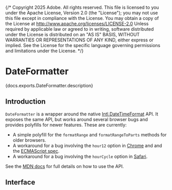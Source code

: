 {/* Copyright 2025 Adobe. All rights reserved.
This file is licensed to you under the Apache License, Version 2.0 (the "License");
you may not use this file except in compliance with the License. You may obtain a copy
of the License at http://www.apache.org/licenses/LICENSE-2.0
Unless required by applicable law or agreed to in writing, software distributed under
the License is distributed on an "AS IS" BASIS, WITHOUT WARRANTIES OR REPRESENTATIONS
OF ANY KIND, either express or implied. See the License for the specific language
governing permissions and limitations under the License. */}




# DateFormatter

<PageDescription>{docs.exports.DateFormatter.description}</PageDescription>

## Introduction

`DateFormatter` is a wrapper around the native [Intl.DateTimeFormat](https://developer.mozilla.org/en-US/docs/Web/JavaScript/Reference/Global_Objects/Intl/DateTimeFormat) API. It exposes the same API, but works around several browser bugs and provides polyfills for newer features. These are currently:

* A simple polyfill for the `formatRange` and `formatRangeToParts` methods for older browsers.
* A workaround for a bug involving the `hour12` option in [Chrome](https://bugs.chromium.org/p/chromium/issues/detail?id=1045791) and and the [ECMAScript spec](https://github.com/tc39/ecma402/issues/402).
* A workaround for a bug involving the `hourCycle` option in [Safari](https://bugs.webkit.org/show_bug.cgi?id=229313).

See the [MDN docs](https://developer.mozilla.org/en-US/docs/Web/JavaScript/Reference/Global_Objects/Intl/DateTimeFormat) for full details on how to use the API.

## Interface

<ClassAPI links={docs.links} class={docs.exports.DateFormatter} />